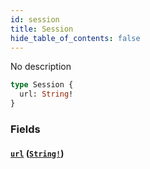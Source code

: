 ```yaml
---
id: session
title: Session
hide_table_of_contents: false
---
```



No description

```graphql
type Session {
  url: String!
}
```


### Fields

#### [`url`](#) ([`String!`](/swapi/scalars/string))
